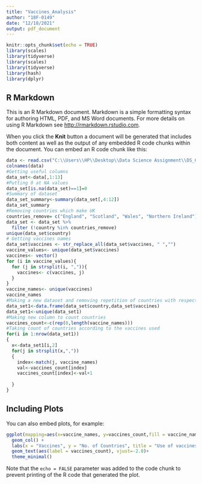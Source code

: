 ---
title: "Vaccines_Analysis"
author: "18F-0149"
date: "12/18/2021"
output: pdf_document
---

```{r setup, include=FALSE}
knitr::opts_chunk$set(echo = TRUE)
library(scales)
library(tidyverse)
library(scales)
library(tidyverse)
library(hash)
library(dplyr)
```

## R Markdown

This is an R Markdown document. Markdown is a simple formatting syntax for authoring HTML, PDF, and MS Word documents. For more details on using R Markdown see <http://rmarkdown.rstudio.com>.

When you click the **Knit** button a document will be generated that includes both content as well as the output of any embedded R code chunks within the document. You can embed an R code chunk like this:

```{r cars}
data <- read.csv("C:\\Users\\HP\\Desktop\\Data Science Assignment\\DS_COVID_19_Analysis_R\\country_vaccinations.csv")
colnames(data)
#Getting useful columns
data_set<-data[,1:13]
#Putting 0 at NA values
data_set[is.na(data_set)==1]=0
#Summary of dataset
data_set_summary<-summary(data_set[,4:12])
data_set_summary
#Removing countries which make UK
countries_remove= c("England", "Scotland", "Wales", "Northern Ireland")
data_set <- data_set %>%
  filter (!country %in% countries_remove)
unique(data_set$country)
# Getting vaccines names
data_set$vaccines <- str_replace_all(data_set$vaccines, " ","")
vaccine_values<- unique(data_set$vaccines)
vaccines<- vector()
for (i in vaccine_values){
  for (j in strsplit(i, ",")){
    vaccines<- c(vaccines, j)
  }
}
vaccine_names<- unique(vaccines)
vaccine_names
#Making a new dataset and removing repetition of countries with respect to vaccines
data_set1<-data.frame(data_set$country,data_set$vaccines)
data_set1<-unique(data_set1)
#Making new column to count countries 
vaccines_count<-c(rep(0,length(vaccine_names)))
#Taking count of countries according to the vaccines used
for(i in 1:nrow(data_set1))
{
  x<-data_set1[i,2]
  for(j in strsplit(x,","))
  {
    index<-match(j, vaccine_names)
    val<-vaccines_count[index]
    vaccines_count[index]<-val+1
    
  }
}
```

## Including Plots

You can also embed plots, for example:

```{r pressure, echo=FALSE}

ggplot(mapping=aes(x=vaccine_names, y=vaccines_count,fill = vaccine_names))+
  geom_col() +
  labs(x = "Vaccines", y = "No. of Countries", title = "Use of vaccines in countries")+
  geom_text(aes(label = vaccines_count), vjust=-2.0)+
  theme_minimal()
```

Note that the `echo = FALSE` parameter was added to the code chunk to prevent printing of the R code that generated the plot.

